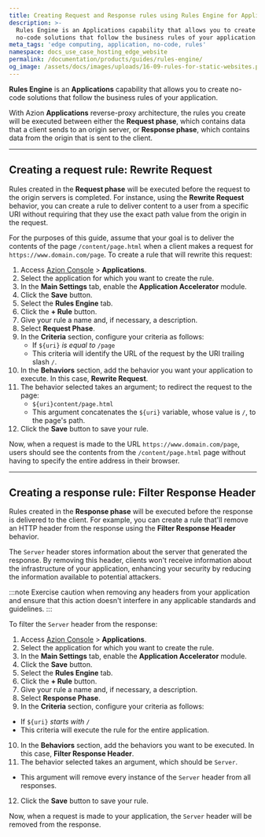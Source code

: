 ```yaml
---
title: Creating Request and Response rules using Rules Engine for Applications
description: >-
  Rules Engine is an Applications capability that allows you to create
  no-code solutions that follow the business rules of your application.
meta_tags: 'edge computing, application, no-code, rules'
namespace: docs_use_case_hosting_edge_website
permalink: /documentation/products/guides/rules-engine/
og_image: /assets/docs/images/uploads/16-09-rules-for-static-websites.png
---
```



**Rules Engine** is an **Applications** capability that allows you to create no-code solutions that follow the business rules of your application.

With Azion **Applications** reverse-proxy architecture, the rules you create will be executed between either the **Request phase**, which contains data that a client sends to an origin server, or **Response phase**, which contains data from the origin that is sent to the client.

<LinkButton link="/en/documentation/products/build/edge-application/rules-engine/" label="Learn more about Rules Engine" severity="secondary" />

---

## Creating a request rule: Rewrite Request

Rules created in the **Request phase** will be executed before the request to the origin servers is completed. For instance, using the **Rewrite Request** behavior, you can create a rule to deliver content to a user from a specific URI without requiring that they use the exact path value from the origin in the request.

For the purposes of this guide, assume that your goal is to deliver the contents of the page `/content/page.html` when a client makes a request for `https://www.domain.com/page`. To create a rule that will rewrite this request:

1. Access [Azion Console](/en/documentation/products/guides/how-to-access-azion-console/) > **Applications**.
2. Select the application for which you want to create the rule.
3. In the **Main Settings** tab, enable the **Application Accelerator** module.
4. Click the **Save** button.
5. Select the **Rules Engine** tab.
6. Click the **+ Rule** button.
7. Give your rule a name and, if necessary, a description.
8. Select **Request Phase**.
9. In the **Criteria** section, configure your criteria as follows:
    - If `${uri}` *is equal to* `/page`
    - This criteria will identify the URL of the request by the URI trailing slash `/`.
10. In the **Behaviors** section, add the behavior you want your application to execute. In this case, **Rewrite Request**.
11. The behavior selected takes an argument; to redirect the request to the page:
    - `${uri}content/page.html`
    - This argument concatenates the `${uri}` variable, whose value is `/`, to the page's path.
12. Click the **Save** button to save your rule.

Now, when a request is made to the URL `https://www.domain.com/page`, users should see the contents from the `/content/page.html` page without having to specify the entire address in their browser.

---

## Creating a response rule: Filter Response Header

Rules created in the **Response phase** will be executed before the response is delivered to the client. For example, you can create a rule that'll remove an HTTP header from the response using the **Filter Response Header** behavior.

The `Server` header stores information about the server that generated the response. By removing this header, clients won't receive information about the infrastructure of your application, enhancing your security by reducing the information available to potential attackers.

:::note
Exercise caution when removing any headers from your application and ensure that this action doesn't interfere in any applicable standards and guidelines.
:::

To filter the `Server` header from the response:

1. Access [Azion Console](/en/documentation/products/guides/how-to-access-azion-console/) > **Applications**.
2. Select the application for which you want to create the rule.
3. In the **Main Settings** tab, enable the **Application Accelerator** module.
4. Click the **Save** button.
5. Select the **Rules Engine** tab.
6. Click the **+ Rule** button.
7. Give your rule a name and, if necessary, a description.
8. Select **Response Phase**.
9. In the **Criteria** section, configure your criteria as follows:
- If `${uri}` *starts with* `/`
- This criteria will execute the rule for the entire application.
10. In the **Behaviors** section, add the behaviors you want to be executed. In this case, **Filter Response Header**.
11. The behavior selected takes an argument, which should be `Server`.
- This argument will remove every instance of the `Server` header from all responses.
12. Click the **Save** button to save your rule.

Now, when a request is made to your application, the `Server` header will be removed from the response.